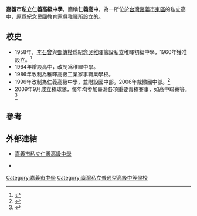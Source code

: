 {{擴充|time=2016-10-03T17:00:58+00:00}}
{{Prose}}
{{Infobox School
|name           = 嘉義市私立仁義高級中學
|other_name     = Chiayi City Private Ren-Yi High School
|image          = 嘉義市私立仁義高級中學.jpg
|logo           = 
|motto          = 
|established    = 1958年
|type           = [[普通型高級中等學校|普通型高級中等學校]]
|district       = {{ROC-TW}}[[嘉義市|嘉義市]][[東區_(嘉義市)|東區]]
|grades         = 高一至高三
|principal      = 辜榮賢
|faculty        = 
|staff          = 
|conference     = 
|colors         =
|mascot         = 
|information    = 
|website        = http://www.zysh.cy.edu.tw/
|area=|gender=男女共學|address=60069 嘉義市東區鹿寮里紅毛埤125之1號|number=05-2765555}}
'''嘉義市私立仁義高級中學'''，簡稱'''仁義高中'''，為一所位於[[台灣|台灣]][[嘉義市|嘉義市]][[東區_(嘉義市)|東區]]的私立高中，原爲紀念民國教育家[[吳稚暉|吳稚暉]]所設立的。

==校史==
*1958年，[[李石曾|李石曾]]與[[鄧傳楷|鄧傳楷]]爲紀念[[吳稚暉|吳稚暉]]籌設私立稚暉初級中學，1960年獲准設立。<ref>{{cite book|title=全心投入做大事|author=窗外的小孩|publisher=右灰文化|year=2012}}</ref>
*1964年增設高中，改制爲稚暉中學。
*1986年改制為稚暉高級工業家事職業學校。
*1996年改制為仁義高級中學，並附設國中部。2006年裁撤國中部。<ref>{{cite web|url=http://www.k12ea.gov.tw/ap/school_view.aspx?id=201309--01&ctycod=20&type=3|title=嘉義市私立仁義高級中學|website=教育部國民及學前教育署|accessdate=2016-10-19|archive-url=https://web.archive.org/web/20161019154203/http://www.k12ea.gov.tw/ap/school_view.aspx?id=201309--01&ctycod=20&type=3|archive-date=2016-10-19|dead-url=yes}}</ref>
*2009年9月成立棒球隊，每年均参加臺灣各項重要青棒賽事，如高中聯賽等。<ref>{{cite web|url=http://twbsball.dils.tku.edu.tw/wiki/index.php/%E5%98%89%E7%BE%A9%E5%B8%82%E4%BB%81%E7%BE%A9%E9%AB%98%E4%B8%AD%E9%9D%92%E6%A3%92%E9%9A%8A|title=嘉義市仁義高中青棒隊|website=台灣棒球維基館|accessdate=2016-10-19|archive-date=2020-05-17|archive-url=https://web.archive.org/web/20200517003954/https://twbsball.dils.tku.edu.tw/wiki/index.php/%e5%98%89%e7%be%a9%e5%b8%82%e4%bb%81%e7%be%a9%e9%ab%98%e4%b8%ad%e9%9d%92%e6%a3%92%e9%9a%8a|dead-url=no}}</ref>

==參考==
{{reflist}}

== 外部連結 ==
* {{zh-tw}}[http://www.zysh.cy.edu.tw/ 嘉義市私立仁義高級中學]{{Wayback|url=http://www.zysh.cy.edu.tw/ |date=20110905075509 }}
* {{台灣棒球維基館|嘉義市仁義高中青棒隊}}

{{嘉義市各級學校}}
{{嘉義縣市高級中等學校}}

[[Category:嘉義市中學|Category:嘉義市中學]]
[[Category:臺灣私立普通型高級中等學校|Category:臺灣私立普通型高級中等學校]]